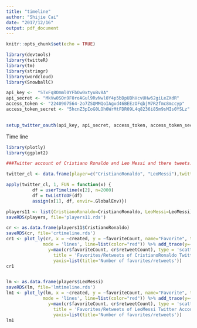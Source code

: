```yaml
---
title: "timeline"
author: "Shijie Cai"
date: "2017/12/16"
output: pdf_document
---
```


```r
knitr::opts_chunk$set(echo = TRUE)
```


```r
library(devtools)
library(twitteR)
library(tm)
library(stringr)
library(wordcloud)
library(SnowballC)
```

```r
api_key <- 	"5TxFq8Omml0YFbOw0xtyuBv8A"
api_secret <- "MkVw0SOn9F0roAGul9RvNwl0Y4p5bDpUBhVcvUHw62giLeZXdR"
access_token <- "2240907564-2o7ZSQMMQoIAgvd46BEEzOFqbjM7R2fmc8mccyp"
access_token_secret <- "5hcnZ3pIoG0LOh0WrMtFDR09L4q8236i85m9sMIs0YSLz"
  

setup_twitter_oauth(api_key, api_secret, access_token, access_token_secret)

```

Time line
```r
library(plotly)
library(ggplot2)

###Twitter account of Cristiano Ronaldo and Leo Messi and there tweets. Store them in a rds.

twitter_cl <- data.frame(player=c("CristianoRonaldo", "LeoMessi"),twitter=c("Ronaldo", "messi10stats"))

apply(twitter_cl, 1, FUN = function(x) {
          df = userTimeline(x[2], n=2000)
          df = twListToDF(df)
          assign(x[1], df, envir=.GlobalEnv)})

players11 <- list(CristianoRonaldo=CristianoRonaldo, LeoMessi=LeoMessi)
saveRDS(players, file='players11.rds')

cr <- as.data.frame(players11$CristianoRonaldo)
saveRDS(cr, file='crtimeline.rds')
cr1 <- plot_ly(cr, x = ~created, y = ~favoriteCount, name="Favorite", type = 'scatter',
              mode = 'lines', line=list(color="red")) %>% add_trace(y=~retweetCount, name="Retweet", type = 'scatter', mode = 'lines', line=list(color="darkred")) %>% add_trace(
                y=max(cr$favoriteCount, cr$retweetCount), type = 'scatter', mode = 'lines', line=list(color="white"), hoverinfo = "text", text = ~text) %>% layout(
                  title = 'Favorites/Retweets of CristianoRonaldo Twitter Account in 6 Month', xaxis = list(title = 'Date'), 
                  yaxis=list(title='Number of favorites/retweets'))
cr1


lm <- as.data.frame(players$LeoMessi)
saveRDS(lm, file='lmtimeline.rds')
lm1 <- plot_ly(lm, x = ~created, y = ~favoriteCount, name="Favorite", type = 'scatter',
              mode = 'lines', line=list(color="red")) %>% add_trace(y=~retweetCount, name="Retweet", type = 'scatter', mode = 'lines', line=list(color="darkred")) %>% add_trace(
                y=max(cr$favoriteCount, cr$retweetCount), type = 'scatter', mode = 'lines', line=list(color="white"), hoverinfo = "text", text = ~text) %>% layout(
                  title = 'Favorites/Retweets of LeoMessi Twitter Account in the 6 Month', xaxis = list(title = 'Date'), 
                  yaxis=list(title='Number of favorites/retweets'))
lm1
```


